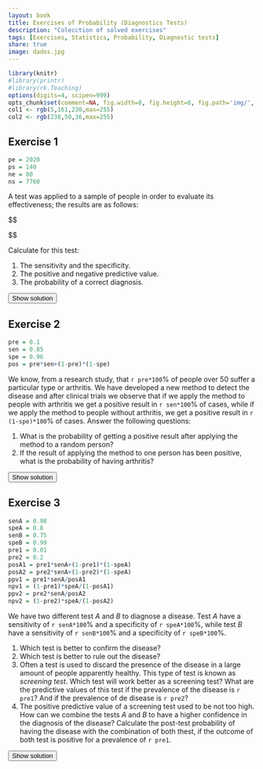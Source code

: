 ```yaml
---
layout: book
title: Exercises of Probability (Diagnostics Tests)
description: "Colecction of solved exercises"
tags: [Exercises, Statistics, Probability, Diagnostic tests]
share: true
image: dados.jpg
---
```


```r
library(knitr)
#library(printr)
#library(rk.Teaching)
options(digits=4, scipen=999)
opts_chunk$set(comment=NA, fig.width=8, fig.height=6, fig.path='img/', fig.align="center", dev="svg", digits=4, echo=FALSE, warning=FALSE, message=FALSE)
col1 <- rgb(5,161,230,max=255)
col2 <- rgb(238,50,36,max=255)
```

## Exercise 1
```r
pe = 2020
ps = 140
ne = 80
ns = 7760
```

A test was applied to a sample of people in order to evaluate its effectiveness; the results are as follows:

$$
\begin{array}{l|cc}
& \mbox{Test }+ & \mbox{Test }- \\
\hline
\mbox{Sick} & 2020 & 80 \\

\mbox{Healthy} & 140 & 7760 \\
\end{array}
$$

Calculate for this test:

1.  The sensitivity and the specificity.
2.  The positive and negative predictive value.
3.  The probability of a correct diagnosis.

<div><button class="solution">Show solution</button></div>
<div id="solution" style="display: none">
Naming $S$ and $H$ to the events of being sick and healthy respectively, <br/>
1. Sensitivity $P(+\vert S)=`r pe/(pe+ps)`$ and specificity $P(-\vert H)=`r ns/(ne+ns)`$. <br/>
2. PPV $P(S\vert +)=`r pe/(pe+ne)`$ and NPV $P(H\vert -)=`r ns/(ps+ns)`$. <br/>
3. $P((S\cap +)\cup (H\cap -)) = P(S\cap +) + P(H\cap -) = `r (pe+ns)/(pe+ps+ne+ns)`$. 
</div>


## Exercise 2
```r
pre = 0.1
sen = 0.85
spe = 0.96
pos = pre*sen+(1-pre)*(1-spe)
```

We know, from a research study, that `r pre*100`% of people over 50 suffer a particular type or arthritis. We have developed a new method to detect the disease and after clinical trials we observe that if we apply the method to people with arthritis we get a positive result in `r sen*100`% of cases, while if we apply the method to people without arthritis, we get a positive result in `r (1-spe)*100`% of cases. Answer the following questions:

1.  What is the probability of getting a positive result after applying the method to a random person?
2.  If the result of applying the method to one person has been positive, what is the probability of having arthritis?

<div><button class="solution">Show solution</button></div>
<div id="solution" style="display: none">
Naming $A$ to the event of having arthritis, <br/>
1. $P(+)=`r pos`$. <br/>
2. $P(A\vert +) = `r pre*sen/pos`$.
</div>

## Exercise 3
```r
senA = 0.98
speA = 0.8
senB = 0.75
speB = 0.99
pre1 = 0.01
pre2 = 0.2
posA1 = pre1*senA+(1-pre1)*(1-speA)
posA2 = pre2*senA+(1-pre2)*(1-speA)
ppv1 = pre1*senA/posA1
npv1 = (1-pre1)*speA/(1-posA1)
ppv2 = pre2*senA/posA2
npv2 = (1-pre2)*speA/(1-posA2)
```

We have two different test $A$ and $B$ to diagnose a disease. Test $A$ have a sensitivity of `r senA*100`% and a specificity of `r speA*100`%, while test $B$ have a sensitivity of `r senB*100`% and a specificity of `r speB*100`%.

1.  Which test is better to confirm the disease?
2.  Which test is better to rule out the disease?
3.  Often a test is used to discard the presence of the disease in a large amount of people apparently healthy. This type of test is known as *screening test*. Which test will work better as a screening test? What are the predictive values of this test if the prevalence of the disease is `r pre1`? And if the prevalence of de disease is `r pre2`?
4.  The positive predictive value of a screening test used to be not too high. How can we combine the tests $A$ and $B$ to have a higher confidence in the diagnosis of the disease? Calculate the post-test probability of having the disease with the combination of both thest, if the outcome of both test is positive for a prevalence of `r pre1`.

<div><button class="solution">Show solution</button></div>
<div id="solution" style="display: none">
1. Test $B$ cause it has a greater specificity. <br/>
2. Test $A$ cause it has a greater sensitivity. <br/>
3. Test $A$ will perform better as a screening test. <br/>
For a prevalence of $`r pre1`$ the PPV is $P(D\vert +)=`r ppv1`$ and the NPV is $P(\bar D\vert -)=`r npv1`$. <br/>
For a prevalence of $`r pre2`$ the PPV is $P(D\vert +)=`r ppv2`$ and the NPV is $P(\bar D\vert -)=`r npv2`$. <br/>
4. First applying test $A$ to everybody and then applying test $B$ to positive cases of test $A$. <br/>
$P(D\vert +_A\cap +_B)=`r ppv1*senB/(ppv1*senB+(1-ppv1)*(1-speB))`$.
</div>


